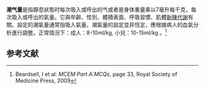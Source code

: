 {{expand|time=2016-03-16T01:45:21+00:00}}
{{refimprove|time=2016-03-16T01:45:21+00:00}}
'''潮气量'''是指靜息狀態时每次吸入或呼出的气或者是身体重量乘以7毫升每千克，每次吸入或呼出的氣量。它與年齡、性別、體積表面、呼吸習慣、肌體[[新陳代謝|新陳代謝]]有關。設定的潮氣量通常指吸入氣量。潮氣量的設定並非恆定，應根據病人的血氣分析進行調整。正常情況下：成人：8-10ml/kg, 小兒：10-15ml/kg
。<ref>Beardsell, I et al: ''MCEM Part A:MCQs'', page 33, Royal Society of Medicine Press, 2009</ref>

==参考文献==
{{reflist}}